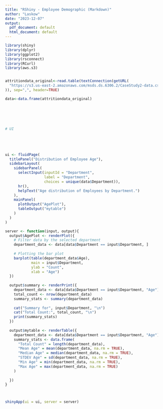 ```yaml
---
title: "RShiny - Employee Demographic (Markdown)"
author: "Laskow"
date: "2023-12-07"
output:
  pdf_document: default
  html_document: default
---
```



```r

library(shiny)
library(dplyr)
library(ggplot2)
library(rsconnect)
library(RCurl)
library(aws.s3)


attritiondata_original<-read.table(textConnection(getURL(
  "https://s3.us-east-2.amazonaws.com/msds.ds.6306.2/CaseStudy2-data.csv"
)), sep=",", header=TRUE)

data<-data.frame(attritiondata_original)






# UI





ui <- fluidPage(
  titlePanel("Distribution of Employee Age"),
  sidebarLayout(
    sidebarPanel(
      selectInput(inputId = "Department",
                  label = "Department",
                  choices = unique(data$Department)),
      hr(),
      helpText("Age distribution of Employees by Department.")
    ),
    mainPanel(
      plotOutput("AgePlot"),
      tableOutput("mytable")
    )
  )
)

server <- function(input, output){
  output$AgePlot <- renderPlot({
    # Filter data by the selected department
    department_data <- data[data$Department == input$Department, ]
    
    # Plotting the bar plot
    barplot(table(department_data$Age),
            main = input$Department,
            ylab = "Count",
            xlab = "Age")
  })
  
  output$summary <- renderPrint({
    department_data <- data[data$Department == input$Department, "Age"]
    total_count <- nrow(department_data)
    summary_stats <- summary(department_data)
    
    cat("Summary for", input$Department, "\n")
    cat("Total Count:", total_count, "\n")
    print(summary_stats)
  })
  
  output$mytable <- renderTable({
    department_data <- data[data$Department == input$Department, "Age"]
    summary_stats <- data.frame(
      "Total Count" = length(department_data),  
      "Mean Age" = mean(department_data, na.rm = TRUE),
      "Median Age" = median(department_data, na.rm = TRUE),
      "STDEV Age" = sd(department_data, na.rm = TRUE),
      "Min Age" = min(department_data, na.rm = TRUE),
      "Max Age" = max(department_data, na.rm = TRUE)
    )
    
  })
}



shinyApp(ui = ui, server = server)

```
